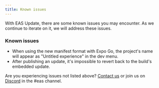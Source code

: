 ```yaml
---
title: Known issues
---
```


With EAS Update, there are some known issues you may encounter. As we continue to iterate on it, we will address these issues.

### Known issues

- When using the new manifest format with Expo Go, the project's name will appear as "Untitled experience" in the dev menu.
- After publishing an update, it's impossible to revert back to the build's embedded update.

Are you experiencing issues not listed above? [Contact us](https://expo.dev/contact) or join us on [Discord](https://chat.expo.dev/) in the #eas channel.
